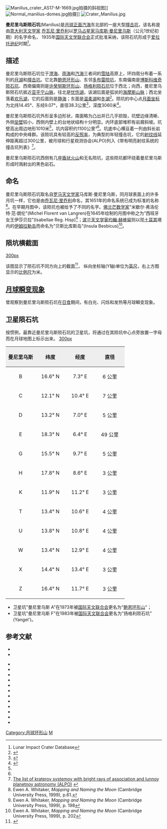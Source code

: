 {{lunar crater data|
 image=Manilius crater 4097 h2.jpg|280px|
 caption=月球轨道器4号拍摄的图像|
 latitude=14.5|
 N_or_S=N|
 longitude=9.1|
 E_or_W=E|
 diameter=39 公里|
 depth=3.1 公里|
 colong=351|
 eponym=[[马库斯·曼尼里乌斯|马库斯·曼尼里乌斯]]}}
[[Image:Manilius_crater_AS17-M-1669.jpg|thumb]]拍摄的斜视图]]
[[Image:Normal_manilius-domes.jpg|thumb]]拍摄]]
[[Image:Crater_Manilius.jpg|thumb]]

'''曼尼里乌斯陨石坑'''(Manilius)是[[月球正面|月球正面]][[汽海|汽海]]东北部的一座大型[[撞击坑|撞击坑]]，该名称是由[[意大利|意大利]][[天文学家|天文学家]]
[[乔瓦尼·巴蒂斯塔·里乔利|乔瓦尼·里乔利]]以[[罗马|罗马]][[占星术|占星家]][[马库斯·曼尼里乌斯|马库斯·曼尼里乌斯]]（公元1世纪初期）的名字命名，
1935年[[国际天文学联合会|国际天文学联合会]]正式批准采纳，该陨石坑形成于[[爱拉托逊纪|爱拉托逊纪]]时期<ref name=LICD>Lunar Impact Crater Database</ref>。

==描述==
曼尼里乌斯陨石坑位于[[澄海|澄海]]、[[雨海|雨海]]和[[汽海|汽海]]三者间的[[雪陆|雪陆]]高原上，环四周分布着一系列的[[月湖|月湖]]和[[撞击坑|撞击坑]]。它北靠[[鲍恩环形山|鲍恩环形山]]、东邻[[多布雷陨坑|多布雷陨坑]]，东南偏南是[[博斯科维奇陨石坑|博斯科维奇陨石坑]]、西南偏南则是[[许癸努斯环形山|许癸努斯环形山]]、[[扬格利陨石坑|扬格利陨石坑]]位于西北；向西，曼尼里乌斯陨石坑抵近[[亚平宁山脉_(月球)|亚平宁山脉]]，往北是[[悲湖|忧伤湖]]，该湖后面是弧状的[[海玛斯山脉|海摩斯山脉]]；西北坐落着[[欢乐湖|欢乐湖]]，它的后面则是[[静海|静海]]；东面是[[柔湖|温柔湖]]和[[冬湖|冬湖]]<ref>{{Cite web |url=http://planetarynames.wr.usgs.gov/images/Lunar/lac_59_lo.pdf |title=Crater Manila on the map LAC-59 |accessdate=2016-04-17 |archive-date=2013-02-20 |archive-url=https://web.archive.org/web/20130220184828/http://planetarynames.wr.usgs.gov/images/Lunar/lac_59_lo.pdf |dead-url=no }}</ref>。陨坑的中心点[[月面坐标|月面坐标]]为北纬14.45°、东经9.07°，直径38.3公里<ref name="IAU">{{Cite web |url=http://planetarynames.wr.usgs.gov/Feature/3631 |title=Directory of International Union Astronomy Union |accessdate=2016-04-17 |archive-date=2018-07-05 |archive-url=https://web.archive.org/web/20180705233437/https://planetarynames.wr.usgs.gov/Feature/3631 |dead-url=no }}</ref>，深度3060米<ref>{{Cite web |url=http://fisherka.csolutionshosting.net/astronote/plan/craterdepth/html/CraterDepthFeatureNameWestfall.html |title=John E. Westfall's Atlas of the Lunar Terminator, Cambridge Univ. Press (2000) |accessdate=2016-04-17 |archive-date=2014-12-18 |archive-url=https://archive.today/20141218234310/http://fisherka.csolutionshosting.net/astronote/plan/craterdepth/html/CraterDepthFeatureNameWestfall.html |dead-url=yes }}</ref>。

曼尼里乌斯陨石坑外形呈多边形状，南面略为凸出并已几乎损毁，坑壁边缘清晰、外侧[[wikt:rampart|垒壁]]较小，西侧内壁上的台地状结构十分明显。内环底部堆积有岩屑斜坡。坑壁高出周边地形1010米<ref name="LICD"/>，坑内容积约1100公里³<ref name="LICD"/>。坑底中心横亘着一列由斜长岩构成的中央峰群。该陨坑具有较高的[[反照率|反照率]]，为典型的年轻撞击坑，它的[[射纹系统|射纹线]]延伸距离超过300公里，被月球和行星观测协会(ALPO)列入《带有明亮射纹系统的撞击坑列表》<ref>[http://www.zone-vx.com/alpo-rays-table.pdf The list of kraterov systemoy with bright rays of association and lunnoy planetnoy astronomy (ALPO)] {{webarchive|url=https://web.archive.org/web/20160304213831/http://www.zone-vx.com/alpo-rays-table.pdf |date=2016-03-04 }}</ref>。

曼尼里乌斯陨石坑西侧有几座[[盾状火山|盾状火山]]和无名陨坑，这些陨坑都环绕着曼尼里乌斯形成时溅射出的黑色岩石。

==命名==
曼尼里乌斯陨石坑取名自[[罗马|罗马]][[天文学家|天文学家]]马库斯·曼尼里乌斯，同月球表面上的许多月坑一样，它也是由[[乔瓦尼·巴蒂斯塔·里乔利|乔瓦尼·里乔利]]命名，其1651年的命名系统已成为标准的名称<ref>Ewen A. Whitaker, ''Mapping and Naming the Moon'' (Cambridge University Press, 1999), p.61.</ref>。在早期月图中，该陨坑也被给予了不同的名字。[[佛兰芒|佛兰芒]][[数学家|数学家]]"米歇尔·弗洛伦特·范·朗伦"(Michel Florent van Langren)在1645年绘制的月图中称之为“西班牙女王伊莎贝拉”(Isabellae Reg. Hisp)<ref>Ewen A. Whitaker, ''Mapping and Naming the Moon'' (Cambridge University Press, 1999), p. 198</ref>；[[波兰|波兰]][[天文学家|天文学家]][[约翰·赫维留|约翰·赫维留]]则以现[[土耳其|土耳其]]境内的[[伊姆拉勒岛|伊姆拉勒岛]]而命名为"贝斯比库斯岛"(Insula Besbicus)<ref>Ewen A. Whitaker, ''Mapping and Naming the Moon'' (Cambridge University Press, 1999), p. 202</ref>。

==陨坑横截面==
[[image:Manilius_crater_cross_section.jpg|300px]]

该图显示了陨石坑不同方向上的截面<ref>{{Cite web |url=http://ntrs.nasa.gov/archive/nasa/casi.ntrs.nasa.gov/19660012493_1966012493.pdf |title=Catalogue of lunar craters cross sections I Craters with peaks by Gerald S. Hawkins, William H. Zack and Stephen M. Saslow |accessdate=2016-04-17 |archive-date=2013-11-05 |archive-url=https://web.archive.org/web/20131105120354/http://ntrs.nasa.gov/archive/nasa/casi.ntrs.nasa.gov/19660012493_1966012493.pdf |dead-url=no }}</ref>， 纵向坐标轴(Y轴)单位为[[英尺|英尺]]，右上方图显示的[[比例尺|比例尺]]为米。

==[[月球瞬变现象|月球瞬变现象]]==
曾观察到曼尼里乌斯陨石坑在[[日食|日食]]期间，有白光、闪烁和发热等月球瞬变现象。

==卫星陨石坑== 
按惯例，最靠近曼尼里乌斯陨石坑的卫星坑，将通过在其陨坑中心点旁放置一字母而在月球地图上标示出来。
[[image:_Manilius_lunar_crater_map.jpg|300px]]
{| class="wikitable"
!width="25%" style="background:#eeeeee;" |曼尼里乌斯 
!width="25%" style="background:#eeeeee;" |纬度
!width="25%" style="background:#eeeeee;" |经度
!width="25%" style="background:#eeeeee;" |直径
|-
|align="center"|B
|align="center"|16.6° N
|align="center"|7.3° E
|align="center"|6 公里
|-
|align="center"|C
|align="center"|12.1° N
|align="center"|10.4° E
|align="center"|7 公里
|-
|align="center"|D
|align="center"|13.2° N
|align="center"|7.0° E
|align="center"|5 公里
|-
|align="center"|E
|align="center"|18.3° N
|align="center"|6.4° E
|align="center"|49 公里
|-
|align="center"|G
|align="center"|15.5° N
|align="center"|9.7° E
|align="center"|5 公里
|-
|align="center"|H
|align="center"|17.8° N
|align="center"|8.6° E
|align="center"|3 公里
|-
|align="center"|K
|align="center"|11.9° N
|align="center"|11.2° E
|align="center"|3 公里
|-
|align="center"|T
|align="center"|13.4° N
|align="center"|10.6° E
|align="center"|4 公里
|-
|align="center"|U
|align="center"|13.8° N
|align="center"|10.8° E
|align="center"|4 公里
|-
|align="center"|W
|align="center"|13.4° N
|align="center"|12.9° E
|align="center"|4 公里
|-
|align="center"|X
|align="center"|14.4° N
|align="center"|13.4° E
|align="center"|3 公里
|-
|align="center"|Z
|align="center"|16.4° N
|align="center"|11.7° E
|align="center"|3 公里
|}
{{clear}}
*卫星坑"曼尼里乌斯 A"在1973年被[[国际天文联合会|国际天文联合会]]更名为"[[鲍恩环形山|鲍恩环形山]]"；
*卫星坑"曼尼里乌斯 F"在1983年被[[国际天文联合会|国际天文联合会]]更名为"扬格利陨石坑"(Yangel')。

==参考文献==
{{reflist}}

* {{cite web | last = Wood | first = Chuck | date = December 4, 2005 | url = http://www.lpod.org/?m=20060412 | title = A Line of Domes | publisher = Lunar Photo of the Day | accessdate = 2006-07-21 | deadurl = yes | archiveurl = https://web.archive.org/web/20060514140427/http://www.lpod.org/?m=20060412 | archivedate = 2006年5月14日 }}
* {{cite web
 |last        = Wood
 |first       = Chuck
 |date        = September 8, 2007
 |url         = http://www.lpod.org/?m=20070908
 |title       = Rare Image of a Common Crater
 |publisher   = Lunar Photo of the Day
 |accessdate  = 2007-09-10
 |deadurl     = yes
 |archiveurl  = https://web.archive.org/web/20110516135951/http://www.lpod.org/?m=20070908
 |archivedate = 2011年5月16日
}}
{{refbegin}}
* {{cite book
  | last1 = Andersson
  | first1 = L. E.
  | last2 = Whitaker
  | first2 = E. A.
  | authorlink2 = Ewen Whitaker
  | date = 1982
  | title = [[NASA|NASA]] Catalogue of Lunar Nomenclature
  | publisher = NASA RP-1097
  | ref = harv
  }}
* {{cite web
  | last = Blue
  | first = Jennifer
  | date = July 25, 2007
  | title = Gazetteer of Planetary Nomenclature
  | publisher = [[United_States_Geological_Survey|USGS]]
  | url = http://planetarynames.wr.usgs.gov/
  | accessdate = 2007-08-05
  | ref = harv
  | archive-date = 2015-05-26
  | archive-url = https://web.archive.org/web/20150526164842/http://planetarynames.wr.usgs.gov/
  | dead-url = no
  }}
* {{cite book
  | last1 = Bussey
  | first1 = B.
  | authorlink1 = Ben Bussey
  | last2 = Spudis
  | first2 = P.
  | authorlink2 = Paul Spudis
  | date = 2004
  | title = The Clementine Atlas of the Moon
  | publisher = Cambridge University Press
  | location = New York
  | isbn = 978-0-521-81528-4
  | ref = harv
  }}
* {{cite book
  | last1 = Cocks
  | first1 = Elijah E.
  | last2 = Cocks
  | first2 = Josiah C.
  | date = 1995
  | title = Who's Who on the Moon: A Biographical Dictionary of Lunar Nomenclature
  | url = https://archive.org/details/isbn_9780936389271
  | publisher = Tudor Publishers
  | isbn = 978-0-936389-27-1
  | ref = harv
  }}
* {{cite web
  | last = McDowell
  | first = Jonathan
  | date = July 15, 2007
  | url = http://host.planet4589.org/astro/lunar/
  | title = Lunar Nomenclature
  | publisher = Jonathan's Space Report
  | accessdate = 2007-10-24
  | ref = harv
  | archive-date = 2015-01-12
  | archive-url = https://web.archive.org/web/20150112233439/http://host.planet4589.org/astro/lunar/
  | dead-url = no
  }}
* {{cite journal| last1 = Menzel| first1 = D. H.| last2 = Minnaert| first2 = M.| last3 = Levin| first3 = B.| last4 = Dollfus| first4 = A.| last5 = Bell| first5 = B.| title = Report on Lunar Nomenclature by the Working Group of Commission 17 of the IAU| doi = 10.1007/BF00171763| journal = Space Science Reviews| volume = 12| issue = 2| pages = 136–186| date = 1971| bibcode = 1971SSRv...12..136M| ref = harv}}
* {{cite book
  | first = Patrick
  | last = Moore
  | authorlink = Patrick Moore
  | date = 2001
  | title = On the Moon
  | url = https://archive.org/details/patrickmooreonmo00patr
  | publisher = Sterling Publishing Co.
  | isbn = 978-0-304-35469-6
  | ref = harv
  }}
* {{cite book
  | first = Fred W.
  | last = Price
  | date = 1988
  | title = The Moon Observer's Handbook
  | publisher = Cambridge University Press
  | isbn = 978-0-521-33500-3
  | ref = harv
  }}
* {{cite book
  | last = Rükl
  | first = Antonín
  | authorlink = Antonín Rükl
  | date = 1990
  | title = Atlas of the Moon
  | publisher = Kalmbach Books
  | isbn = 978-0-913135-17-4
  | ref = harv
  }}
* {{cite book
  | last = Webb
  | first = Rev. T. W.
  | authorlink = Thomas William Webb
  | date = 1962
  | title = Celestial Objects for Common Telescopes
  | url = https://archive.org/details/celestialobjects00webb
  | edition = 6th revised
  | publisher = Dover
  | isbn = 978-0-486-20917-3
  | ref = harv
  }}
* {{cite book
  | first = Ewen A.
  | last = Whitaker
  | authorlink = Ewen Whitaker
  | date = 1999
  | title = Mapping and Naming the Moon
  | publisher = Cambridge University Press
  | isbn = 978-0-521-62248-6
  | ref = harv
  }}
* {{cite book
  | first = Peter T.
  | last = Wlasuk
  | date = 2000
  | title = Observing the Moon
  | publisher = Springer
  | isbn = 978-1-85233-193-1
  | ref = harv
 }}
{{refend}}

[[Category:月球环形山|Category:月球环形山]]
[[Category:月球环形山|M]]
{{月球環形山 (L-N)}}